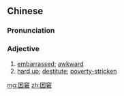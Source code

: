 ==Chinese==
{{zh-forms}}

===Pronunciation===
{{zh-pron
|m=kùnjiǒng
|c=kwan3 kwan3
|cat=a
}}

===Adjective===
{{zh-adj}}

# [[embarrassed]]; [[awkward]]
# [[hard up]]; [[destitute]]; [[poverty-stricken]]

[[mg:困窘]]
[[zh:困窘]]